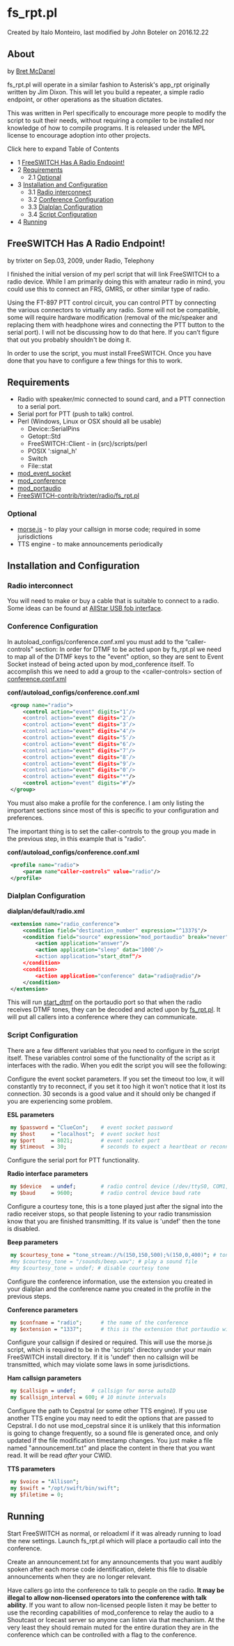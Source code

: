 
# fs_rpt.pl 

 Created by  Italo Monteiro, last modified by  John Boteler on 2016.12.22

## About

by [Bret McDanel](https://freeswitch.org/confluence/display/~trixter)

fs\_rpt.pl will operate in a similar fashion to Asterisk's app\_rpt originally written by Jim Dixon. This will let you build a repeater, a simple radio endpoint, or other operations as the situation dictates.

This was written in Perl specifically to encourage more people to modify the script to suit their needs, without requiring a compiler to be installed nor knowledge of how to compile programs. It is released under the MPL license to encourage adoption into other projects.

Click here to expand Table of Contents

* 1 [FreeSWITCH Has A Radio Endpoint!](#freeswitch-has-a-radio-endpoint)
* 2 [Requirements](#requirements)  
   * 2.1 [Optional](#optional)
* 3 [Installation and Configuration](#installation-and-configuration)  
   * 3.1 [Radio interconnect](#radio-interconnect)  
   * 3.2 [Conference Configuration](#conference-configuration)  
   * 3.3 [Dialplan Configuration](#dialplan-configuration)  
   * 3.4 [Script Configuration](#script-configuration)
* 4 [Running](#running)

## FreeSWITCH Has A Radio Endpoint!

by trixter on Sep.03, 2009, under Radio, Telephony

I finished the initial version of my perl script that will link FreeSWITCH to a radio device. While I am primarily doing this with amateur radio in mind, you could use this to connect an FRS, GMRS, or other similar type of radio.

Using the FT-897 PTT control circuit, you can control PTT by connecting the various connectors to virtually any radio. Some will not be compatible, some will require hardware modification (removal of the mic/speaker and replacing them with headphone wires and connecting the PTT button to the serial port). I will not be discussing how to do that here. If you can’t figure that out you probably shouldn't be doing it.

In order to use the script, you must install FreeSWITCH. Once you have done that you have to configure a few things for this to work.

## Requirements

* Radio with speaker/mic connected to sound card, and a PTT connection to a serial port.
* Serial port for PTT (push to talk) control.
* Perl (Windows, Linux or OSX should all be usable)  
   * Device::SerialPins  
   * Getopt::Std  
   * FreeSWITCH::Client - in {src}/scripts/perl  
   * POSIX ':signal\_h'  
   * Switch  
   * File::stat
* [mod\_event\_socket](../Modules/mod_event_socket_1048924.mdx#11-acl)
* [mod\_conference](../Modules/mod_conference_3965534.mdx#list)
* [mod\_portaudio](../Modules/mod_portaudio_9634724.mdx#about)
* [FreeSWITCH-contrib/trixter/radio/fs\_rpt.pl](https://freeswitch.org/stash/projects/FS/repos/freeswitch-contrib/browse/trixter/radio)

### Optional

* [morse.js](https://freeswitch.org/stash/projects/FS/repos/freeswitch-contrib/browse/trixter/radio/morse.js) \- to play your callsign in morse code; required in some jurisdictions
* TTS engine - to make announcements periodically

## Installation and Configuration

### Radio interconnect

You will need to make or buy a cable that is suitable to connect to a radio. Some ideas can be found at [AllStar USB fob interface](http://docs.allstarlink.org/drupal/node/95).

### Conference Configuration

In autoload\_configs/conference.conf.xml you must add to the “caller-controls" section: In order for DTMF to be acted upon by fs\_rpt.pl we need to map all of the DTMF keys to the "event" option, so they are sent to Event Socket instead of being acted upon by mod\_conference itself. To accomplish this we need to add a group to the &lt;caller-controls> section of [conference.conf.xml](../Modules/mod_conference_3965534.mdx#list)

**conf/autoload\_configs/conference.conf.xml**

```xml
 <group name="radio">
     <control action="event" digits="1″/>
     <control action="event" digits="2″/>
     <control action="event" digits="3″/>
     <control action="event" digits="4″/>
     <control action="event" digits="5″/>
     <control action="event" digits="6″/>
     <control action="event" digits="7″/>
     <control action="event" digits="8″/>
     <control action="event" digits="9″/>
     <control action="event" digits="0″/>
     <control action="event" digits="*"/>
     <control action="event" digits="#"/>
 </group>
```

You must also make a profile for the conference. I am only listing the important sections since most of this is specific to your configuration and preferences.

The important thing is to set the caller-controls to the group you made in the previous step, in this example that is "radio".

**conf/autoload\_configs/conference.conf.xml**

```xml
 <profile name="radio">
     <param name"caller-controls" value="radio"/>
 </profile>
```

### Dialplan Configuration

**dialplan/default/radio.xml**

```xml
 <extension name="radio_conference">
     <condition field="destination_number" expression="^1337$"/>
     <condition field="source" expression="mod_portaudio" break="never">
         <action application="answer"/>
         <action application="sleep" data="1000″/>
         <action application="start_dtmf"/>
     </condition>
     <condition>
         <action application="conference" data="radio@radio"/>
     </condition>
 </extension>
```

This will run [start\_dtmf](../Modules/mod-dptools/6587132.mdx#0-about) on the portaudio port so that when the radio receives DTMF tones, they can be decoded and acted upon by [fs\_rpt.pl](http://fs%5Frpt.pl). It will put all callers into a conference where they can communicate.

### Script Configuration

There are a few different variables that you need to configure in the script itself. These variables control some of the functionality of the script as it interfaces with the radio. When you edit the script you will see the following:

Configure the event socket parameters. If you set the timeout too low, it will constantly try to reconnect, if you set it too high it won't notice that it lost its connection. 30 seconds is a good value and it should only be changed if you are experiencing some problem.

**ESL parameters**

```perl
 my $password = "ClueCon";    # event socket password
 my $host     = "localhost";  # event socket host
 my $port     = 8021;         # event socket port
 my $timeout  = 30;           # seconds to expect a heartbeat or reconnect
```

Configure the serial port for PTT functionality.

**Radio interface parameters**

```perl
 my $device   = undef;        # radio control device (/dev/ttyS0, COM1, etc)
 my $baud     = 9600;         # radio control device baud rate
```

Configure a courtesy tone, this is a tone played just after the signal into the radio receiver stops, so that people listening to your radio transmission know that you are finished transmitting. If its value is 'undef' then the tone is disabled.

**Beep parameters**

```perl
 my $courtesy_tone = "tone_stream://%(150,150,500);%(150,0,400)"; # tone played before releasing PTT           
 #my $courtesy_tone = "/sounds/beep.wav"; # play a sound file
 #my $courtesy_tone = undef; # disable courtesy tone
```

Configure the conference information, use the extension you created in your dialplan and the conference name you created in the profile in the previous steps.

**Conference parameters**

```perl
 my $confname = "radio";      # the name of the conference
 my $extension = "1337";      # this is the extension that portaudio will call to join the radio conference
```

Configure your callsign if desired or required. This will use the morse.js script, which is required to be in the 'scripts' directory under your main FreeSWITCH install directory. If it is 'undef' then no callsign will be transmitted, which may violate some laws in some jurisdictions.

**Ham callsign parameters**

```perl
 my $callsign = undef;     # callsign for morse autoID
 my $callsign_interval = 600; # 10 minute intervals
```

Configure the path to Cepstral (or some other TTS engine). If you use another TTS engine you may need to edit the options that are passed to Cepstral. I do not use mod\_cepstral since it is unlikely that this information is going to change frequently, so a sound file is generated once, and only updated if the file modification timestamp changes. You just make a file named "announcement.txt" and place the content in there that you want read. It will be read _after_ your CWID.

**TTS parameters**

```perl
 my $voice = "Allison";
 my $swift = "/opt/swift/bin/swift";
 my $filetime = 0;
```

## Running

Start FreeSWITCH as normal, or reloadxml if it was already running to load the new settings. Launch fs\_rpt.pl which will place a portaudio call into the conference.

Create an announcement.txt for any announcements that you want audibly spoken after each morse code identification, delete this file to disable announcements when they are no longer relevant.

Have callers go into the conference to talk to people on the radio. **It may be illegal to allow non-licensed operators into the conference with talk ability**. If you want to allow non-licensed people listen it may be better to use the recording capabilities of mod\_conference to relay the audio to a Shoutcast or Icecast server so anyone can listen via that mechanism. At the very least they should remain muted for the entire duration they are in the conference which can be controlled with a flag to the conference.


